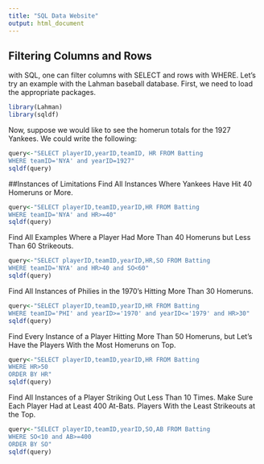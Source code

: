 ```yaml
---
title: "SQL Data Website"
output: html_document
---
```


## Filtering Columns and Rows

with SQL, one can filter columns with SELECT and rows with WHERE. Let's try an example with the Lahman baseball database. First, we need to load the appropriate packages. 

```r
library(Lahman)
library(sqldf)
```


Now, suppose we would like to see the homerun totals for the 1927 Yankees. We could write the following:
```r
query<-"SELECT playerID,yearID,teamID, HR FROM Batting
WHERE teamID='NYA' and yearID=1927"
sqldf(query)
```
##Instances of Limitations
Find All Instances Where Yankees Have Hit 40 Homeruns or More.
```r
query<-"SELECT playerID,teamID,yearID,HR FROM Batting
WHERE teamID='NYA' and HR>=40"
sqldf(query)

```
Find All Examples Where a Player Had More Than 40 Homeruns but Less Than 60 Strikeouts.
```r
query<-"SELECT playerID,teamID,yearID,HR,SO FROM Batting
WHERE teamID='NYA' and HR>40 and SO<60"
sqldf(query)
```
Find All Instances of Philies in the 1970's Hitting More Than 30 Homeruns.
```r
query<-"SELECT playerID,teamID,yearID,HR FROM Batting
WHERE teamID='PHI' and yearID>='1970' and yearID<='1979' and HR>30"
sqldf(query) 
```
Find Every Instance of a Player Hitting More Than 50 Homeruns, but Let's Have the Players With the Most Homeruns on Top.
```r
query<-"SELECT playerID,teamID,yearID,HR FROM Batting
WHERE HR>50 
ORDER BY HR"
sqldf(query) 
```
Find All Instances of a Player Striking Out Less Than 10 Times. Make Sure Each Player Had at Least 400 At-Bats. Players With the Least Strikeouts at the Top. 
```r
query<-"SELECT playerID,teamID,yearID,SO,AB FROM Batting
WHERE SO<10 and AB>=400
ORDER BY SO"
sqldf(query)
```

